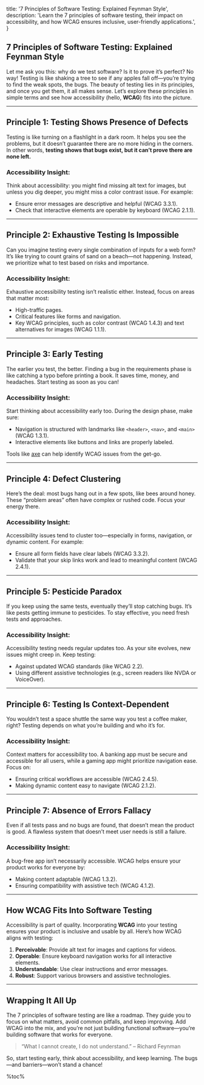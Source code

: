   title: '7 Principles of Software Testing: Explained Feynman Style',
  description: 'Learn the 7 principles of software testing, their impact on accessibility, and how WCAG ensures inclusive, user-friendly applications.',
}

<article>

# 7 Principles of Software Testing: Explained Feynman Style

Let me ask you this: why do we test software? Is it to prove it’s perfect? No way! Testing is like shaking a tree to see if any apples fall off—you’re trying to find the weak spots, the bugs. The beauty of testing lies in its principles, and once you get them, it all makes sense. Let’s explore these principles in simple terms and see how accessibility (hello, **WCAG**) fits into the picture.

---

## Principle 1: Testing Shows Presence of Defects

Testing is like turning on a flashlight in a dark room. It helps you see the problems, but it doesn’t guarantee there are no more hiding in the corners. In other words, **testing shows that bugs exist, but it can’t prove there are none left.**

### Accessibility Insight:
Think about accessibility: you might find missing alt text for images, but unless you dig deeper, you might miss a color contrast issue. For example:
- Ensure error messages are descriptive and helpful (WCAG 3.3.1).
- Check that interactive elements are operable by keyboard (WCAG 2.1.1).

---

## Principle 2: Exhaustive Testing Is Impossible

Can you imagine testing every single combination of inputs for a web form? It’s like trying to count grains of sand on a beach—not happening. Instead, we prioritize what to test based on risks and importance.

### Accessibility Insight:
Exhaustive accessibility testing isn’t realistic either. Instead, focus on areas that matter most:
- High-traffic pages.
- Critical features like forms and navigation.
- Key WCAG principles, such as color contrast (WCAG 1.4.3) and text alternatives for images (WCAG 1.1.1).

---

## Principle 3: Early Testing

The earlier you test, the better. Finding a bug in the requirements phase is like catching a typo before printing a book. It saves time, money, and headaches. Start testing as soon as you can!

### Accessibility Insight:
Start thinking about accessibility early too. During the design phase, make sure:
- Navigation is structured with landmarks like `<header>`, `<nav>`, and `<main>` (WCAG 1.3.1).
- Interactive elements like buttons and links are properly labeled.

Tools like [axe](https://www.deque.com/axe/) can help identify WCAG issues from the get-go.

---

## Principle 4: Defect Clustering

Here’s the deal: most bugs hang out in a few spots, like bees around honey. These “problem areas” often have complex or rushed code. Focus your energy there.

### Accessibility Insight:
Accessibility issues tend to cluster too—especially in forms, navigation, or dynamic content. For example:
- Ensure all form fields have clear labels (WCAG 3.3.2).
- Validate that your skip links work and lead to meaningful content (WCAG 2.4.1).

---

## Principle 5: Pesticide Paradox

If you keep using the same tests, eventually they’ll stop catching bugs. It’s like pests getting immune to pesticides. To stay effective, you need fresh tests and approaches.

### Accessibility Insight:
Accessibility testing needs regular updates too. As your site evolves, new issues might creep in. Keep testing:
- Against updated WCAG standards (like WCAG 2.2).
- Using different assistive technologies (e.g., screen readers like NVDA or VoiceOver).

---

## Principle 6: Testing Is Context-Dependent

You wouldn’t test a space shuttle the same way you test a coffee maker, right? Testing depends on what you’re building and who it’s for.

### Accessibility Insight:
Context matters for accessibility too. A banking app must be secure and accessible for all users, while a gaming app might prioritize navigation ease. Focus on:
- Ensuring critical workflows are accessible (WCAG 2.4.5).
- Making dynamic content easy to navigate (WCAG 2.1.2).

---

## Principle 7: Absence of Errors Fallacy

Even if all tests pass and no bugs are found, that doesn’t mean the product is good. A flawless system that doesn’t meet user needs is still a failure.

### Accessibility Insight:
A bug-free app isn’t necessarily accessible. WCAG helps ensure your product works for everyone by:
- Making content adaptable (WCAG 1.3.2).
- Ensuring compatibility with assistive tech (WCAG 4.1.2).

---

## How WCAG Fits Into Software Testing

Accessibility is part of quality. Incorporating **WCAG** into your testing ensures your product is inclusive and usable by all. Here’s how WCAG aligns with testing:

1. **Perceivable**: Provide alt text for images and captions for videos.
2. **Operable**: Ensure keyboard navigation works for all interactive elements.
3. **Understandable**: Use clear instructions and error messages.
4. **Robust**: Support various browsers and assistive technologies.

---

## Wrapping It All Up

The 7 principles of software testing are like a roadmap. They guide you to focus on what matters, avoid common pitfalls, and keep improving. Add WCAG into the mix, and you’re not just building functional software—you’re building software that works for everyone.

> “What I cannot create, I do not understand.” – Richard Feynman

So, start testing early, think about accessibility, and keep learning. The bugs—and barriers—won’t stand a chance!

</article>

%toc%
